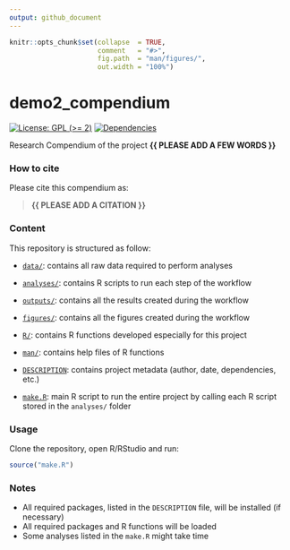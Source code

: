```yaml
---
output: github_document
---
```


<!-- README.md is generated from README.Rmd. Please edit that file -->


```r
knitr::opts_chunk$set(collapse  = TRUE,
                      comment   = "#>",
                      fig.path  = "man/figures/",
                      out.width = "100%")
```



# demo2_compendium


<!-- badges: start -->
[![License: GPL (>= 2)](https://img.shields.io/badge/License-GPL%20%28%3E%3D%202%29-blue.svg)](https://choosealicense.com/licenses/gpl-2.0/)
[![Dependencies](https://img.shields.io/badge/dependencies-2/94-green?style=flat)](#)
<!-- badges: end -->


Research Compendium of the project **{{ PLEASE ADD A FEW WORDS }}**



### How to cite

Please cite this compendium as: 

> **{{ PLEASE ADD A CITATION }}**



### Content

This repository is structured as follow:

- [`data/`](https://github.com/jacquetclaire/demo2_compendium/tree/master/data):
contains all raw data required to perform analyses

- [`analyses/`](https://github.com/jacquetclaire/demo2_compendium/tree/master/analyses/):
contains R scripts to run each step of the workflow

- [`outputs/`](https://github.com/jacquetclaire/demo2_compendium/tree/master/outputs):
contains all the results created during the workflow

- [`figures/`](https://github.com/jacquetclaire/demo2_compendium/tree/master/figures):
contains all the figures created during the workflow

- [`R/`](https://github.com/jacquetclaire/demo2_compendium/tree/master/R):
contains R functions developed especially for this project

- [`man/`](https://github.com/jacquetclaire/demo2_compendium/tree/master/man):
contains help files of R functions

- [`DESCRIPTION`](https://github.com/jacquetclaire/demo2_compendium/tree/master/DESCRIPTION):
contains project metadata (author, date, dependencies, etc.)

- [`make.R`](https://github.com/jacquetclaire/demo2_compendium/tree/master/make.R):
main R script to run the entire project by calling each R script stored in the `analyses/` folder



### Usage

Clone the repository, open R/RStudio and run:

```r
source("make.R")
```



### Notes

- All required packages, listed in the `DESCRIPTION` file, will be installed (if necessary)
- All required packages and R functions will be loaded
- Some analyses listed in the `make.R` might take time
